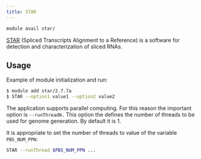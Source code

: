 ```yaml
---
title: STAR
---
```

```bash
module avail star/
```

[STAR](https://github.com/alexdobin/STAR) (Spliced Transcripts Alignment to a Reference) is a software for detection and characterization of sliced RNAs. 

## Usage

Example of module initialization and run:

```bash
$ module add star/2.7.7a
$ STAR --option1 value1 --option2 value2
```

The application supports parallel computing. For this reason the important option is `--runThreadN.` This option the defines the number of threads to be used for genome generation. By default it is 1.

It is appropriate to set the number of threads to value of the variable `PBS_NUM_PPN`:

```bash
STAR --runThread $PBS_NUM_PPN ...
```



